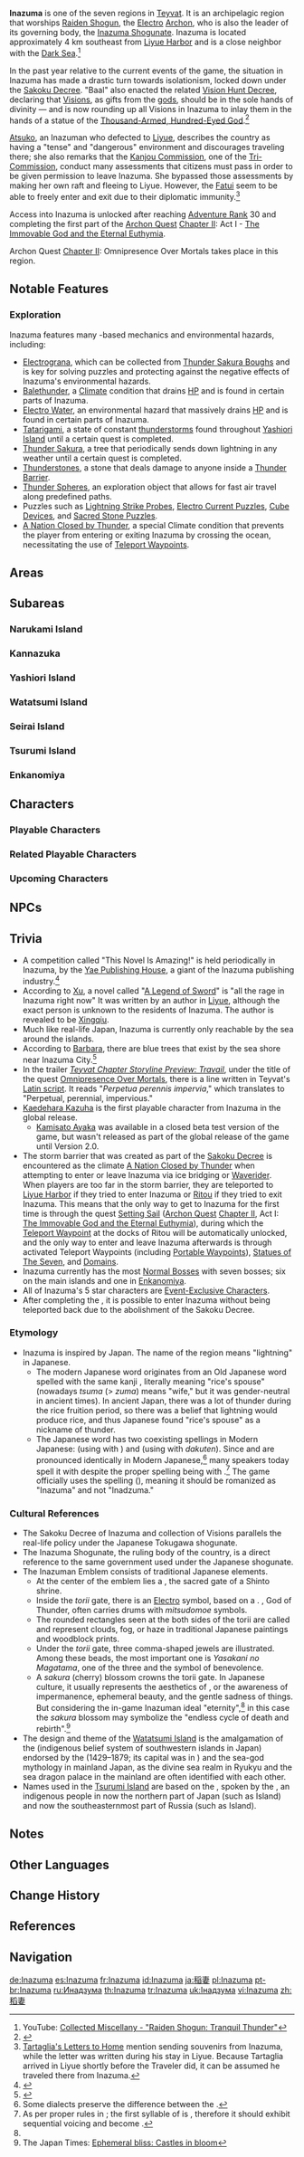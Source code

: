 {{RegionTabs}}
{{About|the nation|the city|Inazuma City|the soundtrack|Inazuma (Soundtrack)}}
{{Region Infobox
|image              = <gallery>
Inazuma.png|In-Game
Inazuma Map.png|Map
Emblem Inazuma.png|Emblem
</gallery>
|map                = Teyvat
|chapter            = Chapter II
|element            = Electro
|archon             = Beelzebul
|ideal              = Eternity
|main city          = Inazuma City
|controlling_entity = [[Inazuma Shogunate]]
|festival           = [[Irodori Festival]]<br />[[Mikawa Flower Festival]]
|demonym            = Inazuman<ref name="with you">{{Ref/Quest|With You}}</ref>
|adjectival         = Inazuman<ref name="with you" />
}}
{{Description|An Isolated Archipelago Far East of Teyvat<br />Overcome endless thunderstorms and set foot on the islands of red maple and cherry blossoms. On winding shores and towering cliffs, and in forests and mountains full of secrets, witness the Eternity pursued by Her Excellency, the Almighty Narukami Ogosho.|[https://genshin.hoyoverse.com/en/map Genshin Impact Official Website]}}
'''Inazuma''' {{Lang|ja=稲妻|ja_rm=Inazuma}} is one of the seven regions in [[Teyvat]]. It is an archipelagic region that worships [[Ei|Raiden Shogun]], the [[Electro]] [[Archon]], who is also the leader of its governing body, the [[Inazuma Shogunate]]. Inazuma is located approximately 4&nbsp;km southeast from [[Liyue Harbor]] and is a close neighbor with the [[Dark Sea]].<ref>YouTube: [https://youtu.be/oBrEFOdSfy8 Collected Miscellany - "Raiden Shogun: Tranquil Thunder"]</ref>

In the past year relative to the current events of the game, the situation in Inazuma has made a drastic turn towards isolationism, locked down under the [[Sakoku Decree]]. "Baal" also enacted the related [[Vision Hunt Decree]], declaring that [[Vision]]s, as gifts from the [[gods]], should be in the sole hands of divinity &mdash; and is now rounding up all Visions in Inazuma to inlay them in the hands of a statue of the [[Statue of the Omnipresent God|Thousand-Armed, Hundred-Eyed God]].<ref name="AQ-1-2-6">{{Ref/Quest|The Fond Farewell}}</ref>

[[Atsuko]], an Inazuman who defected to [[Liyue]], describes the country as having a "tense" and "dangerous" environment and discourages traveling there; she also remarks that the [[Kanjou Commission]], one of the [[Tri-Commission]], conduct many assessments that citizens must pass in order to be given permission to leave Inazuma. She bypassed those assessments by making her own raft and fleeing to Liyue. However, the [[Fatui]] seem to be able to freely enter and exit due to their diplomatic immunity.<ref group="Note">[[Tartaglia/Lore#Tartaglia's Letters to Home|Tartaglia's Letters to Home]] mention sending souvenirs from Inazuma, while the letter was written during his stay in Liyue. Because Tartaglia arrived in Liyue shortly before the Traveler did, it can be assumed he traveled there from Inazuma.</ref>

Access into Inazuma is unlocked after reaching [[Adventure Rank]] 30 and completing the first part of the [[Archon Quest]] [[Chapter II]]: Act I - [[The Immovable God and the Eternal Euthymia]].

Archon Quest [[Chapter II]]: Omnipresence Over Mortals takes place in this region.

{{Quote|In the secluded land of the immortal Shogun, the Bakufu rules eternal. But what do mortals see of the eternity chased after by their god?|[[Dainsleif]]|Teyvat Chapter Storyline Preview: Travail<ref name="tcsp">YouTube: [https://youtu.be/TAlKhARUcoY Teyvat Chapter Storyline Preview: Travail]</ref>
}}

==Notable Features==
===Exploration===
Inazuma features many {{Electro}}-based mechanics and environmental hazards, including:

*[[Electrograna]], which can be collected from [[Thunder Sakura Bough]]s and is key for solving puzzles and protecting against the negative effects of Inazuma's environmental hazards.
*[[Balethunder]], a [[Climate]] condition that drains [[Health|HP]] and is found in certain parts of Inazuma.
*[[Electro Water]], an environmental hazard that massively drains [[Health|HP]] and is found in certain parts of Inazuma.
*[[Tatarigami]], a state of constant [[thunderstorm]]s found throughout [[Yashiori Island]] until a certain quest is completed.
*[[Thunder Sakura]], a tree that periodically sends down lightning in any weather until a certain quest is completed.
*[[Thunderstone]]s, a stone that deals damage to anyone inside a [[Thunder Barrier]].
*[[Thunder Spheres]], an exploration object that allows for fast air travel along predefined paths.
*Puzzles such as [[Lightning Strike Probe]]s, [[Electro Current Puzzle]]s, [[Cube Devices]], and [[Sacred Stone Puzzle]]s.
*[[A Nation Closed by Thunder]], a special Climate condition that prevents the player from entering or exiting Inazuma by crossing the ocean, necessitating the use of [[Teleport Waypoints]].

==Areas==
{{Locations Gallery|Areas}}

==Subareas==
===Narukami Island===
{{Locations by Category List|Narukami Island Locations&Subareas|2}}

===Kannazuka===
{{Locations by Category List|Kannazuka Locations&Subareas|2}}

===Yashiori Island===
{{Locations by Category List|Yashiori Island Locations&Subareas|2}}

===Watatsumi Island===
{{Locations by Category List|Watatsumi Island Locations&Subareas|2}}

===Seirai Island===
{{Locations by Category List|Seirai Island Locations&Subareas|2}}

===Tsurumi Island===
{{Locations by Category List|Tsurumi Island Locations&Subareas|2}}

===Enkanomiya===
{{Locations by Category List|Enkanomiya Locations&Subareas|2}}

==Characters==
===Playable Characters===
{{Characters by Category Table|Playable Characters&Inazuma Characters|noregion=1}}

===Related Playable Characters===
{{Characters by Category Table|Playable Characters&Inazuma Related Characters}}

===Upcoming Characters===
{{Characters by Category Table|Upcoming Characters&Inazuma Characters|noregion=1}}

==NPCs==
{{NPCs by Region List}}

==Trivia==
* A competition called "This Novel Is Amazing!" is held periodically in Inazuma, by the [[Yae Publishing House]], a giant of the Inazuma publishing industry.<ref name="novel">{{Ref/Quest|This Novel Is Amazing!}}</ref>
* According to [[Xu]], a novel called "[[A Legend of Sword]]" is "all the rage in Inazuma right now" It was written by an author in [[Liyue]], although the exact person is unknown to the residents of Inazuma. The author is revealed to be [[Xingqiu]].
* Much like real-life Japan, Inazuma is currently only reachable by the sea around the islands.
* According to [[Barbara]], there are blue trees that exist by the sea shore near Inazuma City.<ref>{{Ref/VO|Barbara|Anything to share...}}</ref>
* In the trailer ''[[Teyvat Chapter Storyline Preview: Travail]]'', under the title of the quest [[Omnipresence Over Mortals]], there is a line written in Teyvat's [[Latin-Based Language|Latin script]]. It reads "''Perpetua perennis impervia''," which translates to "Perpetual, perennial, impervious."
* [[Kazuha|Kaedehara Kazuha]] is the first playable character from Inazuma in the global release.
** [[Kamisato Ayaka]] was available in a closed beta test version of the game, but wasn't released as part of the global release of the game until Version 2.0.
* The storm barrier that was created as part of the [[Sakoku Decree]] is encountered as the climate [[A Nation Closed by Thunder]] when attempting to enter or leave Inazuma via ice bridging or [[Waverider]]. When players are too far in the storm barrier, they are teleported to [[Liyue Harbor]] if they tried to enter Inazuma or [[Ritou]] if they tried to exit Inazuma. This means that the only way to get to Inazuma for the first time is through the quest [[Setting Sail]] ([[Archon Quest]] [[Chapter II]], Act I: [[The Immovable God and the Eternal Euthymia]]), during which the [[Teleport Waypoint]] at the docks of Ritou will be automatically unlocked, and the only way to enter and leave Inazuma afterwards is through activated Teleport Waypoints (including [[Portable Waypoint]]s), [[Statues of The Seven]], and [[Domains]].
* Inazuma currently has the most [[Normal Bosses]] with seven bosses; six on the main islands and one in [[Enkanomiya]].
* All of Inazuma's 5 star characters are [[:Category:Event-Exclusive Characters|Event-Exclusive Characters]].
* After completing the {{Quest|Transient Dreams}}, it is possible to enter Inazuma without being teleported back due to the abolishment of the Sakoku Decree.

===Etymology===
* Inazuma is inspired by Japan. The name of the region {{Lang|"Inazuma"|ja=稲妻|ja_rm=Inadzuma}} means "lightning" in Japanese.
** The modern Japanese word {{Lang|''inazuma''|ja=稲妻|ja_rm=inadzuma}} originates from an Old Japanese word spelled with the same kanji {{Lang||ojp={{wt|稲妻}}|ojp_rm=inaNduma}}, literally meaning "rice's spouse" (nowadays ''tsuma'' (> ''zuma'') means "wife," but it was gender-neutral in ancient times). In ancient Japan, there was a lot of thunder during the rice fruition period, so there was a belief that lightning would produce rice, and thus Japanese found "rice's spouse" as a nickname of thunder.
** The Japanese word has two coexisting spellings in Modern Japanese: {{ja|いなづま|rm=inadzuma}} (using {{ja|つ|rm=tsu}} with {{w|Dakuten and handakuten|''dakuten''}}) and {{ja|いなずま|rm=inazuma}} (using {{ja|す|rm=su}} with ''dakuten''). Since {{ja|づ|rm=dzu}} and {{ja|ず|rm=zu}} are pronounced identically in Modern Japanese,<ref group="Note">Some dialects preserve the difference between the {{w|Yotsugana|two sounds}}.</ref> many speakers today spell it with {{ja|ず|rm=zu}} despite the proper spelling being with {{ja|づ|rm=dzu}}.<ref group="Note">As per proper {{w|Rendaku|{{Rubi|連濁|れんだく}} (rendaku)}} rules in {{w|ja:現代仮名遣い|{{ja|{{Rubi|現代|げんだい|仮名|かな|遣|づか}}い|rm=Gendai Kanadzukai|tl=Modern kana orthography}}}}; the first syllable of {{ja|妻|rm=tsuma}} is {{ja|つ|rm=tsu}}, therefore it should exhibit sequential voicing and become {{ja|づ|rm=dzu}}.</ref> The game officially uses the {{ja|ず|rm=zu}} spelling ({{ja|いなずま}}), meaning it should be romanized as "Inazuma" and not "Inadzuma."

===Cultural References ===
* The Sakoku Decree of Inazuma and collection of Visions parallels the real-life ''{{w|sakoku}}'' policy under the Japanese Tokugawa shogunate.
* The Inazuma Shogunate, the ruling body of the country, is a direct reference to the same government used under the Japanese shogunate.
* The Inazuman Emblem consists of traditional Japanese elements.
** At the center of the emblem lies a ''{{w|torii}}'', the sacred gate of a Shinto shrine.
** Inside the ''torii'' gate, there is an [[Electro]] symbol, based on a ''{{w|tomoe|mitsudomoe}}''. {{w|Raijin}}, God of Thunder, often carries drums with ''mitsudomoe'' symbols.
** The rounded rectangles seen at the both sides of the torii are called {{w|ja:すやり霞|''suyari-gasumi''}} and represent clouds, fog, or haze in traditional Japanese paintings and woodblock prints.
** Under the ''torii'' gate, three comma-shaped jewels are illustrated. Among these ''{{w|magatama}}'' beads, the most important one is ''Yasakani no Magatama'', one of the three {{w|Imperial Regalia of Japan}} and the symbol of benevolence.
** A ''sakura'' (cherry) blossom crowns the torii gate. In Japanese culture, it usually represents the aesthetics of {{Lang|''{{w|mono no aware}}''|ja=もののあはれ|ja_tl=the pathos of things}}, or the awareness of impermanence, ephemeral beauty, and the gentle sadness of things. But considering the in-game Inazuman ideal "eternity",<ref name="AQ-1-2-6" /> in this case the ''sakura'' blossom may symbolize the "endless cycle of death and rebirth".<ref>The Japan Times: [https://www.japantimes.co.jp/life/2020/02/22/lifestyle/ephemeral-bliss-castles-bloom/ Ephemeral bliss: Castles in bloom]</ref>
* The design and theme of the [[Watatsumi Island]] is the amalgamation of the {{w|Ryukyuan religion}} (indigenous belief system of southwestern islands in Japan) endorsed by the {{w|Ryukyu Kingdom}} (1429–1879; its capital was in {{w|Okinawa Island|Okinawa}}) and the sea-god {{w|Watatsumi}} mythology in mainland Japan, as the divine sea realm {{w|Ryukyuan religion#Nirai Kanai|Nirai Kanai}} in Ryukyu and the sea dragon palace {{w|Ryūgū-jō|Ryuuguu-jou}} in the mainland are often identified with each other.
* Names used in the [[Tsurumi Island]] are based on the {{w|Ainu language}}, spoken by the {{w|Ainu people}}, an indigenous people in now the northern part of Japan (such as {{w|Hokkaido}} Island) and now the southeasternmost part of Russia (such as {{w|Sakhalin}} Island).

==Notes==
{{Reflist|note=1}}

==Other Languages ==
{{Other Languages
|en      = Inazuma
|en_lang = ja
|en_tl   = Lightning
|zhs     = 稻妻
|zhs_rm  = Dàoqī
|zht     = 稻妻
|zht_rm  = Dàoqī
|ja      = {{Rubi|稲|いな|妻|ずま}}
|ja_rm   = Inazuma<ref>[[Map]], Label: Inazuma</ref>
|ko      = 이나즈마
|ko_rm   = Inajeuma
|es      = Inazuma
|fr      = Inazuma
|ru      = Инадзума
|th      = Inazuma
|vi      = Inazuma
|de      = Inazuma
|id      = Inazuma
|pt      = Inazuma
|tr      = Inazuma
|it      = Inazuma
}}

==Change History==
{{Change History|2.0|introduced=1.0}}

==References==
{{Reflist|2}}

==Navigation==
{{PoI Navbox|Inazuma|state=collapsed}}
{{Area Navbox|Inazuma}}

[[de:Inazuma]]
[[es:Inazuma]]
[[fr:Inazuma]]
[[id:Inazuma]]
[[ja:稲妻]]
[[pl:Inazuma]]
[[pt-br:Inazuma]]
[[ru:Инадзума]]
[[th:Inazuma]]
[[tr:Inazuma]]
[[uk:Інадзума]]
[[vi:Inazuma]]
[[zh:稻妻]]